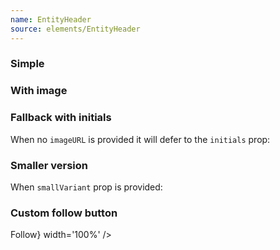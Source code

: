 ```yaml
---
name: EntityHeader
source: elements/EntityHeader
---
```


### Simple

<Playground>
  <EntityHeader name="Francesca DiMattio" />
</Playground>

### With image

<Playground>
  <EntityHeader
    imageUrl="https://picsum.photos/110/110/?random"
    name="Francesca DiMattio"
  />
</Playground>

### Fallback with initials

When no `imageURL` is provided it will defer to the `initials` prop:

<Playground>
  <EntityHeader
    initials="FD"
    name="Francesca DiMattio"
    meta="American, b. 1979"
    href="http://www.artsy.net/artist/francesca-dimattio"
  />
</Playground>

### Smaller version

When `smallVariant` prop is provided:

<Playground>
  <EntityHeader
    smallVariant
    initials="FD"
    name="Francesca DiMattio"
    imageUrl="https://picsum.photos/110/110/?random"
    href="http://www.artsy.net/artist/francesca-dimattio"
  />
</Playground>

### Custom follow button

<Playground>
	<BorderBox width={500}>
		<EntityHeader
			imageUrl="https://picsum.photos/110/110/?random"
			initials="FD"
			name="Francesca DiMattio"
			meta="American, b. 1979"
			href="http://www.artsy.net/artist/francesca-dimattio"
			FollowButton={<Button size='small'>Follow</Button>}
			width='100%'
		/>
	</BorderBox>
</Playground>



